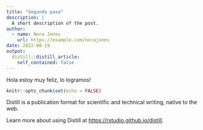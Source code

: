 ```yaml
---
title: "Segundo paso"
description: |
  A short description of the post.
author:
  - name: Nora Jones
    url: https://example.com/norajones
date: 2022-08-19
output:
  distill::distill_article:
    self_contained: false
---
```

Hola estoy muy feliz, lo logramos!

```r
knitr::opts_chunk$set(echo = FALSE)
```

Distill is a publication format for scientific and technical writing, native to the web.

Learn more about using Distill at <https://rstudio.github.io/distill>.


